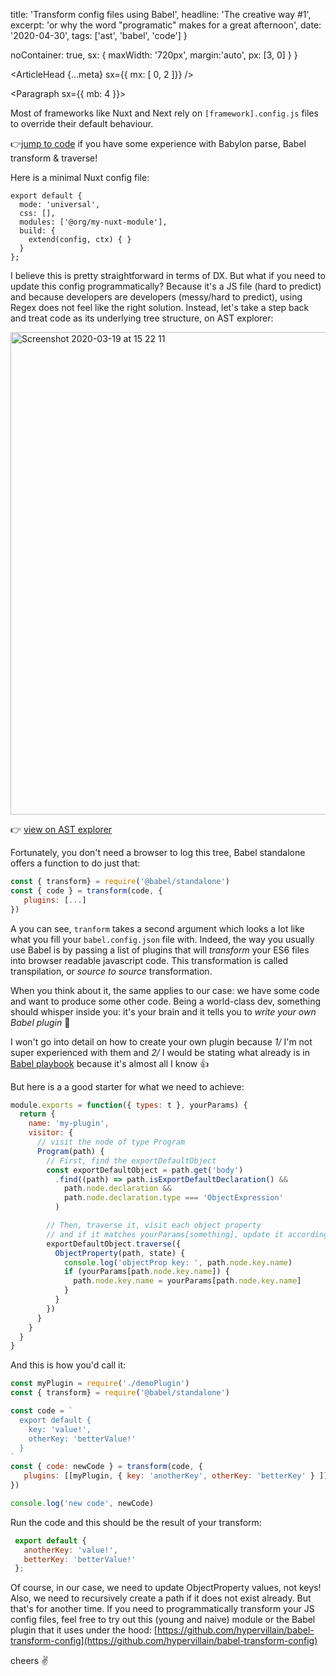 
  title: 'Transform config files using Babel',
  headline: 'The creative way #1',
  excerpt: 'or why the word "programatic" makes for a great afternoon',
  date: '2020-04-30',
  tags: ['ast', 'babel', 'code']
}

  noContainer: true,
  sx: { maxWidth: '720px', margin:'auto', px: [3, 0] }
}

<ArticleHead {...meta} sx={{ mx: [ 0, 2 ]}} />

<Paragraph sx={{ mb: 4 }}>

Most of frameworks like Nuxt and Next rely on `[framework].config.js` files to override their default behaviour.

👉[jump to code](https://github.com/hypervillain/babel-transform-config) if you have some experience with Babylon parse, Babel transform & traverse!

Here is a minimal Nuxt config file:

</Paragraph>


````
export default {
  mode: 'universal',
  css: [],
  modules: ['@org/my-nuxt-module'],
  build: {
    extend(config, ctx) { }
  }
};
````
I believe this is pretty straightforward in terms of DX. But what if you need to update this config programmatically? Because it's a JS file (hard to predict) and because developers are developers (messy/hard to predict), using Regex does not feel like the right solution. Instead, let's take a step back and treat code as its underlying tree structure, on AST explorer:

<Image width="772" alt="Screenshot 2020-03-19 at 15 22 11" src="https://user-images.githubusercontent.com/6568065/77077408-793a7680-69f5-11ea-9645-1ce7118735d9.png" />

 👉 [view on AST explorer](https://astexplorer.net/#/gist/5b11ef838cbdbd920418871a047292ca/21036e7278f438a638e7991a81a0b0fda6ee0ae0)

Fortunately, you don't need a browser to log this tree, Babel standalone offers a function to do just that:

```javascript
const { transform} = require('@babel/standalone')
const { code } = transform(code, {
   plugins: [...]
})
````

A you can see, `tranform` takes a second argument which looks a lot like what you fill your `babel.config.json` file with. Indeed, the way you usually use Babel is by passing a list of plugins that will _transform_ your ES6 files into browser readable javascript code. This transformation is called transpilation, or _source to source_ transformation.

When you think about it, the same applies to our case: we have some code and want to produce some other code. Being a world-class dev, something should whisper inside you: it's your brain and it tells you to *write your own Babel plugin* 🤭

I won't go into detail on how to create your own plugin because *1/* I'm not super experienced with them and *2/* I would be stating what already is in [Babel playbook](https://github.com/jamiebuilds/babel-handbook) because it's almost all I know 👍

But here is a a good starter for what we need to achieve:

```javascript
module.exports = function({ types: t }, yourParams) {
  return {
    name: 'my-plugin',
    visitor: {
      // visit the node of type Program
      Program(path) {
        // First, find the exportDefaultObject
        const exportDefaultObject = path.get('body')
          .find((path) => path.isExportDefaultDeclaration() &&
            path.node.declaration &&
            path.node.declaration.type === 'ObjectExpression'
          )

        // Then, traverse it, visit each object property
        // and if it matches yourParams[something], update it accordingly
        exportDefaultObject.traverse({
          ObjectProperty(path, state) {
            console.log('objectProp key: ', path.node.key.name)
            if (yourParams[path.node.key.name]) {
              path.node.key.name = yourParams[path.node.key.name]
            }
          }
        })
      }
    }
  }
}
````

And this is how you'd call it:

```javascript
const myPlugin = require('./demoPlugin')
const { transform} = require('@babel/standalone')

const code = `
  export default {
    key: 'value!',
    otherKey: 'betterValue!'
  }
`
const { code: newCode } = transform(code, {
   plugins: [[myPlugin, { key: 'anotherKey', otherKey: 'betterKey' } ]]
})

console.log('new code', newCode)
````

Run the code and this should be the result of your transform:

````javascript
 export default {
   anotherKey: 'value!',
   betterKey: 'betterValue!'
 };
````

Of course, in our case, we need to update ObjectProperty values, not keys! Also, we need to recursively create a path if it does not exist already. But that's for another time. If you need to programmatically transform your JS config files, feel free to try out this (young and naive) module or the Babel plugin that it uses under the hood: [https://github.com/hypervillain/babel-transform-config](https://github.com/hypervillain/babel-transform-config)

cheers ✌️
